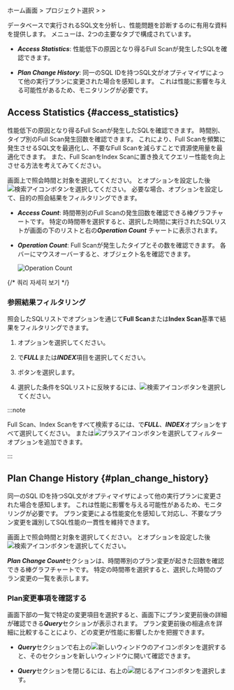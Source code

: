 ホーム画面 &gt; プロジェクト選択 &gt; <Cmdname sid="side_analysis" className="uitext" /> &gt; <Cmdname sid="side_dbSqlAnalysis" className="uitext" />

データベースで実行されるSQL文を分析し、性能問題を診断するのに有用な資料を提供します。 <Cmdname sid="side_dbSqlAnalysis" className="uitext" />メニューは、2つの主要なタブで構成されています。 

- ***Access Statistics***: 性能低下の原因となり得るFull Scanが発生したSQLを確認できます。

- ***Plan Change History***: 同一のSQL IDを持つSQL文がオプティマイザによって他の実行プランに変更された場合を感知します。 これは性能に影響を与える可能性があるため、モニタリングが必要です。

## Access Statistics {#access_statistics}

性能低下の原因となり得るFull Scanが発生したSQLを確認できます。 時間別、タイプ別のFull Scan発生回数を確認できます。 これにより、Full Scanを頻繁に発生させるSQL文を最適化し、不要なFull Scanを減らすことで資源使用量を最適化できます。 また、Full ScanをIndex Scanに置き換えてクエリー性能を向上させる方法を考えてみてください。

<ImgLang img="db-analysis-sql-access-statistics.png" desc="AccessStatistics" />

画面上で照会時間と対象を選択してください。 <Cmdname sid="time" className="uitext" />と<Cmdname sid="instance" className="uitext" />オプションを設定した後![検索アイコン](/img/ico-btn-search.png)ボタンを選択してください。 必要な場合、<Cmdname sid="filter" className="uitext" />オプションを設定して、目的の照会結果をフィルタリングできます。

- ***Access Count***: 時間帯別のFull Scanの発生回数を確認できる棒グラフチャートです。 特定の時間帯を選択すると、選択した時間に実行されたSQLリストが画面の下のリストと右の***Operation Count*** チャートに表示されます。

- ***Operation Count***: Full Scanが発生したタイプとその数を確認できます。 各バーにマウスオーバーすると、オブジェクト名を確認できます。

  ![Operation Count](/img/db-analysis-sql-access-statistics-op-count.png)

{/* 쿼리 자세히 보기 */}

<QueryDetails level={3} />

### 参照結果フィルタリング

照会したSQLリストで<Cmdname sid="filter" className="uitext" />オプションを通じて**Full Scan**または**Index Scan**基準で結果をフィルタリングできます。

1. <Cmdname sid="filter" className="uitext" />オプションを選択してください。

   <ImgLang img="db-analysis-sql-access-statistics-filter.png" desc="フィルター" />

2. <Cmdname sid="TTL06737" className="uitext" />で***FULL***または***INDEX***項目を選択してください。

3. <Cmdname sid="apply" className="uitext" />ボタンを選択します。

4. 選択した条件をSQLリストに反映するには、![検索アイコン](/img/ico-btn-search.png)ボタンを選択してください。

:::note

Full Scan、Index Scanをすべて検索するには、<Cmdname sid="TTL06737" className="uitext" />で***FULL***、***INDEX***オプションをすべて選択してください。 または![プラスアイコン](/img/ic-s-plus.svg)ボタンを選択してフィルターオプションを追加できます。

:::

## Plan Change History {#plan_change_history}

同一のSQL IDを持つSQL文がオプティマイザによって他の実行プランに変更された場合を感知します。 これは性能に影響を与える可能性があるため、モニタリングが必要です。 プラン変更による性能変化を感知して対応し、不要なプラン変更を識別してSQL性能の一貫性を維持できます。

<ImgLang img="db-analysis-sql-plan-change-history.png" desc="Plan Change History" />

画面上で照会時間と対象を選択してください。 <Cmdname sid="time" className="uitext" />と<Cmdname sid="instance" className="uitext" />オプションを設定した後![検索アイコン](/img/ico-btn-search.png)ボタンを選択してください。

***Plan Change Count***セクションは、時間帯別のプラン変更が起きた回数を確認できる棒グラフチャートです。 特定の時間帯を選択すると、選択した時間のプラン変更の一覧を表示します。 

### Plan変更事項を確認する

画面下部の一覧で特定の変更項目を選択すると、画面下にプラン変更前後の詳細が確認できる***Query***セクションが表示されます。 プラン変更前後の相違点を詳細に比較することにより、どの変更が性能に影響したかを把握できます。

<ImgLang img="db-analysis-sql-plan-change-history-diff.png" desc="Plan Change History" />

- ***Query***セクションで右上の![新しいウィンドウのアイコン](/img/ic-popup.svg)ボタンを選択すると、そのセクションを新しいウィンドウに開いて確認できます。

- ***Query***セクションを閉じるには、右上の![閉じるアイコン](/img/ico-close.svg)ボタンを選択します。
